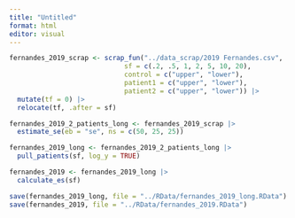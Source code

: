 ```yaml
---
title: "Untitled"
format: html
editor: visual
---
```


```r
fernandes_2019_scrap <- scrap_fun("../data_scrap/2019 Fernandes.csv",
                             sf = c(.2, .5, 1, 2, 5, 10, 20), 
                             control = c("upper", "lower"), 
                             patient1 = c("upper", "lower"), 
                             patient2 = c("upper", "lower")) |> 
  mutate(tf = 0) |> 
  relocate(tf, .after = sf)
```

```r
fernandes_2019_2_patients_long <- fernandes_2019_scrap |> 
  estimate_se(eb = "se", ns = c(50, 25, 25))

fernandes_2019_long <- fernandes_2019_2_patients_long |> 
  pull_patients(sf, log_y = TRUE)
```

```r
fernandes_2019 <- fernandes_2019_long |> 
  calculate_es(sf)
```

```r
save(fernandes_2019_long, file = "../RData/fernandes_2019_long.RData")
save(fernandes_2019, file = "../RData/fernandes_2019.RData")
```
